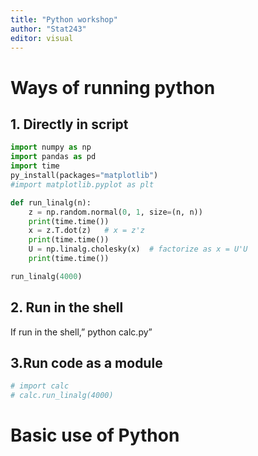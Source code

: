 ```yaml
---
title: "Python workshop"
author: "Stat243"
editor: visual
---
```


# Ways of running python

## 1. Directly in script

```python
import numpy as np
import pandas as pd
import time
py_install(packages="matplotlib")
#import matplotlib.pyplot as plt
```

```python
def run_linalg(n):
    z = np.random.normal(0, 1, size=(n, n))
    print(time.time())
    x = z.T.dot(z)   # x = z'z
    print(time.time())
    U = np.linalg.cholesky(x)  # factorize as x = U'U
    print(time.time())
```

```python
run_linalg(4000)
```

## 2. Run in the shell

If run in the shell," python calc.py"

## 3.Run code as a module

```python
# import calc
# calc.run_linalg(4000)
```

# Basic use of Python
